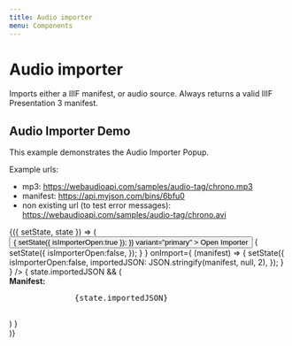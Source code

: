 ```yaml
---
title: Audio importer
menu: Components
---
```


# Audio importer
Imports either a IIIF manifest, or audio source. Always returns a valid IIIF Presentation 3 manifest.

<PropsTable of={AudioImporter} />

## Audio Importer Demo

This example demonstrates the Audio Importer Popup.

Example urls:
- mp3: https://webaudioapi.com/samples/audio-tag/chrono.mp3
- manifest: https://api.myjson.com/bins/6bfu0
- non existing url (to test error messages): https://webaudioapi.com/samples/audio-tag/chrono.avi

<Playground>
  <Component initialState={{ isImporterOpen: false, importedJSON: '' }}>
  {({ setState, state }) => (
    <div>
      <Button 
        onClick={
          ()=>{
            setState({
              isImporterOpen:true
            });
          }}
        variant="primary"
      >
        Open Importer
      </Button>
      <AudioImporter 
        open={state.isImporterOpen}
        onClose={
          ()=>{
            setState({
              isImporterOpen:false,
            });
          }
        }
        onImport={
          (manifest) => {
            setState({
              isImporterOpen:false,
              importedJSON: JSON.stringify(manifest, null, 2),
            });
          }
        }
      />
      {
        state.importedJSON && (
          <div>
            <b>Manifest:</b>
            <pre>
              {state.importedJSON}
            </pre>
          </div>
        ) 
      }
    </div>
  )}
  </Component>
</Playground>